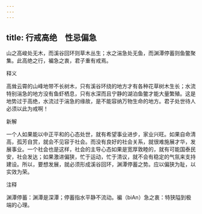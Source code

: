 ```yaml
---
---
---
```

title: 行戒高绝　性忌偏急
---



山之高峻处无木，而溪谷回环则草木丛生；水之湍急处无鱼，而渊潭停蓄则鱼鳖聚集。此高绝之行，褊急之衷，君子重有戒焉。

释义

高耸云霄的山峰地带不长树木，只有溪谷环绕的地方才有各种花草树木生长；水流特别湍急的地方没有鱼虾栖息，只有水深而且宁静的湖泊鱼鳖才能大量繁殖。这是地势过于高绝，水流过于湍急的缘故，是不能容纳万物生命的地方。君子处世待人必须以此为戒啊！

新解

一个人如果能以中正平和的心态处世，就有希望事业进步，家业兴旺。如果自命清高，孤芳自赏，就会不见容于社会。而没有良好的社会关系，就很难施展才华，发展事业。一个社会也是这样，社会的主导心态如果是宽厚敦睦的，就有可能国泰民安，社会发达；如果激进偏狭，忙于运动，忙于清议，就不会有稳定的气氛来支持建设。所以，要想发展，就必须形成溪谷回环，渊潭停蓄之势。应以偏狭为耻，以实效为荣。

注释

渊潭停蓄：渊潭是深潭；停蓄指水平静不流动。褊（biAn）急之衷：特狭隘到极端的心理。